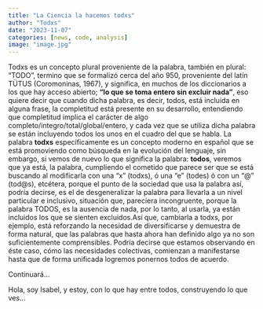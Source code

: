 ```yaml
---
title: "La Ciencia la hacemos todxs"
author: "Todxs"
date: "2023-11-07"
categories: [news, code, analysis]
image: "image.jpg"
---
```


Todxs es un concepto plural proveniente de la palabra, también en plural: "TODO", termino que se formalizó cerca del año 950, proveniente del latín TÜTUS (Coromoninas, 1967), y significa, en muchos de los diccionarios a los que hay acceso abierto; **"lo que se toma entero sin excluir nada"**, eso quiere decir que cuando dicha palabra, es decir, todos, está incluida en alguna frase, la completitud está presente en su desarrollo, entendiendo que completitud implica el carácter de algo completo/integro/total/global/entero, y cada vez que se utiliza dicha palabra se están incluyendo todos los unos en el cuadro del que se habla. La palabra **todxs** específicamente es un concepto moderno en español que se está promoviendo como búsqueda en la evolución del lenguaje, sin embargo, si vemos de nuevo lo que significa la palabra: **todos**, veremos que ya está, la palabra, cumpliendo el cometido que parece ser que se está buscando al modificarla con una "x" (todxs), ó una "e" (todes) ó con un "\@" (tod\@s), etcétera, porque el punto de la sociedad que usa la palabra así, podría decirse, es el de desgeneralizar la palabra para llevarla a un nivel particular e inclusivo, situación que, pareciera incongruente, porque la palabra TODOS, es la ausencia de nada, por lo tanto, al usarla, ya están incluidos los que se sienten excluidos.Así que, cambiarla a todxs, por ejemplo, está reforzando la necesidad de diversificarse y demuestra de forma natural, que las palabras que hasta ahora han definido algo ya no son suficientemente comprensibles. Podría decirse que estamos observando en éste caso, cómo las necesidades colectivas, comienzan a manifestarse hasta que de forma unificada logremos ponernos todos de acuerdo.

Continuará...

Hola, soy Isabel, y estoy, con lo que hay entre todos, construyendo lo que ves...


